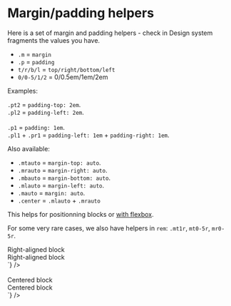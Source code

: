 
<Meta title="CSS / Front-End helpers / Margin - Padding" />

# Margin/padding helpers

Here is a set of margin and padding helpers - check in Design system fragments the values you have.

- <code>.m</code> = <code>margin</code>
- <code>.p</code> = <code>padding</code>
- <code>t/r/b/l</code> = <code>top/right/bottom/left</code>
- <code>0/0-5/1/2</code> = 0/0.5em/1em/2em

Examples:

<div class="flex flex-spacebetween mb1 onmobile-flex-column">
  <div class="w49 onmobile-mb1">
    <div class="pt2 bg-pm-blue-light">
      <code>.pt2</code> = <code>padding-top: 2em</code>.
    </div>
  </div>
  <div class="w49 onmobile-mb1">
    <div class="pl2 bg-pm-blue-light">
      <code>.pl2</code> = <code>padding-left: 2em</code>.
    </div>
  </div>
</div>
<br />
<div class="flex flex-spacebetween mb2 onmobile-flex-column">
  <div class="w49 onmobile-mb1">
    <div class="p1 bg-pm-blue-light">
      <code>.p1</code> = <code>padding: 1em</code>.
    </div>
  </div>
  <div class="w49 onmobile-mb1">
    <div class="pl1 pr1 bg-pm-blue-light">
      <code>.pl1</code> + <code>.pr1</code>  = <code>padding-left: 1em</code> + <code>padding-right: 1em</code>.
    </div>
  </div>
</div>

Also available:

<ul>
  <li><code>.mtauto</code> = <code>margin-top: auto</code>.</li>
  <li><code>.mrauto</code> = <code>margin-right: auto</code>.</li>
  <li><code>.mbauto</code> = <code>margin-bottom: auto</code>.</li>
  <li><code>.mlauto</code> = <code>margin-left: auto</code>.</li>
  <li><code>.mauto</code> = <code>margin: auto</code>.</li>
  <li><code>.center</code> = <code>.mlauto</code> + <code>.mrauto</code></li>
</ul>

This helps for positionning blocks or [with flexbox](?path=/docs/front-end-helpers-flexbox--page).

For some very rare cases, we also have helpers in <code>rem</code>: <code>.mt1r</code>, <code>mt0-5r</code>, <code>mr0-5r</code>.

<div class="flex flex-spacebetween mb2 onmobile-flex-column">
  <div class="w49 flex-self-vcenter">
    <div class="bordered-container color-global-light">
     <div class="w50 mlauto bg-pm-blue-light p1">Right-aligned block</div>
    </div>
  </div>
  <div class="w49">
<Source
  language='html'
  dark
  format
  code={`
<div className="w50 mlauto">Right-aligned block</div>
`}
/>
  </div>
</div>
<br />
<div class="flex flex-spacebetween mb2 onmobile-flex-column">
  <div class="w49 flex-self-vcenter">
    <div class="bordered-container color-global-light">
     <div class="w50 center bg-pm-blue-light p1">Centered block</div>
    </div>
  </div>
  <div class="w49">
<Source
  language='html'
  dark
  format
  code={`
<div className="w50 center">Centered block</div>
`}
/>
  </div>
</div>
